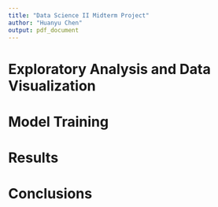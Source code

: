 ```yaml
---
title: "Data Science II Midterm Project"
author: "Huanyu Chen"
output: pdf_document
---
```



# Exploratory Analysis and Data Visualization

# Model Training

# Results

# Conclusions